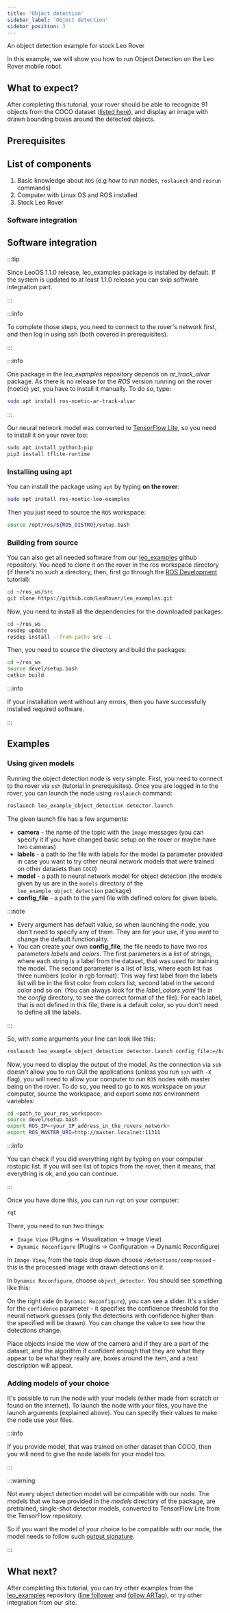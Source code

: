 ```yaml
---
title: 'Object detection'
sidebar_label: 'Object detection'
sidebar_position: 3
---
```



An object detection example for stock Leo Rover

In this example, we will show you how to run Object Detection on the Leo Rover
mobile robot.

## What to expect?

After completing this tutorial, your rover should be able to recognize 91
objects from the COCO dataset
([listed here](https://blog.roboflow.com/coco-dataset/#coco-dataset-class-list)),
and display an image with drawn bounding boxes around the detected objects.

<div className="video-container">
  <LiteYouTubeEmbed
    id="ZF85igYXXBo"
    params="autoplay=0&autohide=1&showinfo=0&rel=0"
    poster="hqdefault"
    title="Leo Rover Unboxing and Getting Started"
    webp
  />
</div>

## Prerequisites

<LinkButton
  to="/docs/leo-rover/guides/connect-to-rover-ap"
  description="Connect to Leo Rover AP"
/>
<LinkButton to="/docs/leo-rover/guides/ssh" description="Connect via SSH" />
<LinkButton
  to="/docs/leo-rover/advanced-guides/ros-development"
  description="ROS development"
/>
<LinkButton
  to="/docs/leo-rover/advanced-guides/install-ros-on-your-computer"
  description="Install ROS on your computer"
/>

## List of components

1. Basic knowledge about `ROS` (e.g how to run nodes, `roslaunch` and `rosrun`
   commands)
2. Computer with Linux OS and ROS installed
3. Stock Leo Rover

### Software integration

## Software integration

:::tip

Since LeoOS 1.1.0 release, leo_examples package is installed by default. If the
system is updated to at least 1.1.0 release you can skip software integration
part.

:::

:::info

To complete those steps, you need to connect to the rover's network first, and
then log in using ssh (both covered in prerequisites).

:::

:::info

One package in the _leo_examples_ repository depends on _ar_track_alvar_
package. As there is no release for the _ROS_ version running on the rover
(noetic) yet, you have to install it manually. To do so, type:

```bash
sudo apt install ros-noetic-ar-track-alvar
```

:::

Our neural network model was converted to
[TensorFlow Lite](https://www.tensorflow.org/lite), so you need to install it on
your rover too:

```bash
sudo apt install python3-pip
pip3 install tflite-runtime
```

### Installing using apt

You can install the package using `apt` by typing **on the rover**:

```bash
sudo apt install ros-noetic-leo-examples
```

Then you just need to source the `ROS` workspace:

```bash
source /opt/ros/${ROS_DISTRO}/setup.bash
```

### Building from source

You can also get all needed software from our
[leo_examples](https://github.com/LeoRover/leo_examples) github repository. You
need to clone it on the rover in the ros workspace directory (if there's no such
a directory, then, first go through the
[ROS Development](/docs/leo-rover/advanced-guides/ros-development) tutorial):

```bash
cd ~/ros_ws/src
git clone https://github.com/LeoRover/leo_examples.git
```

Now, you need to install all the dependencies for the downloaded packages:

```bash
cd ~/ros_ws
rosdep update
rosdep install --from-paths src -i
```

Then, you need to source the directory and build the packages:

```bash
cd ~/ros_ws
source devel/setup.bash
catkin build
```

:::info

If your installation went without any errors, then you have successfully
installed required software.

:::

## Examples

### Using given models

Running the object detection node is very simple. First, you need to connect to
the rover via `ssh` (tutorial in prerequisites). Once you are logged in to the
rover, you can launch the node using `roslaunch` command:

```bash
roslaunch leo_example_object_detection detector.launch
```

The given launch file has a few arguments:

- **camera** - the name of the topic with the `Image` messages (you can specify
  it if you have changed basic setup on the rover or maybe have two cameras)
- **labels** - a path to the file with labels for the model (a parameter
  provided in case you want to try other neural network models that were trained
  on other datasets than `COCO`)
- **model** - a path to neural network model for object detection (the models
  given by us are in the `models` directory of the
  `leo_example_object_detection` package)
- **config_file** - a path to the yaml file with defined colors for given
  labels.

:::note

- Every argument has default value, so when launching the node, you don't need
  to specify any of them. They are for your use, if you want to change the
  default functionality.
- You can create your own **config_file**, the file needs to have two ros
  parameters _labels_ and _colors_. The first parameters is a list of strings,
  where each string is a label from the dataset, that was used for training the
  model. The second parameter is a list of lists, where each list has three
  numbers (color in rgb format). This way first label from the labels list will
  be in the first color from colors list, second label in the second color and
  so on. (You can always look for the _label_colors.yaml_ file in the _config_
  directory, to see the correct format of the file). For each label, that is not
  defined in this file, there is a default color, so you don't need to define
  all the labels.

:::

So, with some arguments your line can look like this:

```bash
roslaunch leo_example_object_detection detector.launch config_file:=/home/pi/ros_ws/src/leo_examples/leo_example_object_detection/config/my_colors.yaml
```

Now, you need to display the output of the model. As the connection via `ssh`
doesn't allow you to run GUI the applications (unless you run `ssh` with `-X`
flag), you will need to allow your computer to run `ROS` nodes with master being
on the rover. To do so, you need to go to `ROS` workspace on your computer,
source the workspace, and export some `ROS` environment variables:

```bash
cd <path_to_your_ros_workspace>
source devel/setup.bash
export ROS_IP=<your_IP_address_in_the_rovers_network>
export ROS_MASTER_URI=http://master.localnet:11311
```

:::info

You can check if you did everything right by typing on your computer rostopic
list. If you will see list of topics from the rover, then it means, that
everything is ok, and you can continue.

:::

Once you have done this, you can run `rqt` on your computer:

```bash
rqt
```

There, you need to run two things:

- `Image View` (Plugins -> Visualization -> Image View)
- `Dynamic Reconfigure` (Plugins -> Configuration -> Dynamic Reconfigure)

In `Image View`, from the topic drop down choose `/detections/compressed` - this
is the processed image with drawn detections on it.

In `Dynamic Reconfigure`, choose `object_detector`. You should see something
like this:

<ImageZoom
  src="/img/docs_images/leo-rover/integrations/object-detection/object-detection-1.webp"
  alt="rqt setup for object detection with leo rover"
  width="1362"
  height="729"
/>

On the right side (in `Dynamic Reconfigure`), you can see a slider. It's a
slider for the `confidence` parameter - it specifies the confidence threshold
for the neural network guesses (only the detections with confidence higher than
the specified will be drawn). You can change the value to see how the detections
change.

Place objects inside the view of the camera and if they are a part of the
dataset, and the algorithm if confident enough that they are what they appear to
be what they really are, boxes around the item, and a text description will
appear.

<ImageZoom
  src="/img/docs_images/leo-rover/integrations/object-detection/object-detection-2.webp"
  alt="bottle and cup with drawn detection rectangles"
  width="1209"
  height="737"
/>

### Adding models of your choice

It's possible to run the node with your models (either made from scratch or
found on the internet). To launch the node with your files, you have the launch
arguments (explained above). You can specify their values to make the node use
your files.

:::info

If you provide model, that was trained on other dataset than COCO, then you will
need to give the node labels for your model too.

:::

:::warning

Not every object detection model will be compatible with our node. The models
that we have provided in the _models_ directory of the package, are pretrained,
single-shot detector models, converted to TensorFlow Lite from the TensorFlow
repository.

So if you want the model of your choice to be compatible with our node, the
model needs to follow such
[output signature](https://www.tensorflow.org/lite/examples/object_detection/overview#output_signature).

:::

## What next?

After completing this tutorial, you can try other examples from the
[leo_examples](https://github.com/LeoRover/leo_examples) repository
([line follower](line-follower) and [follow ARTag](follow-artag)), or try other
integration from our site.
